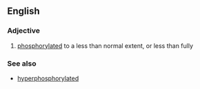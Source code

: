 ==English==

===Adjective===
{{en-adj|-}}

#{{biochemistry}} [[phosphorylated]] to a less than normal extent, or less than fully

===See also===
*[[hyperphosphorylated]]